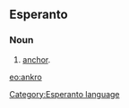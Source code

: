 ==Esperanto==
===Noun===
# [[anchor]].

{{Universala Vortaro}}
[[eo:ankro]]
[[Category:Esperanto language]]